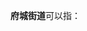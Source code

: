 '''府城街道'''可以指：
{{PRC admin/disambig|41/08/03/009/000|42/09/82/001/000|46/01/07/100/000}}
{{disambig|cat=四字乡级行政区划消歧义}}